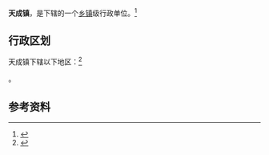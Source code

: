 {{中国乡级行政区|61/03/27/107/000}}

'''天成镇'''，是{{PRC admin/fullname|61/03/27/107/000|3}}下辖的一个[[乡镇|乡镇]]级行政单位。<ref>{{PRC admin/ref sgc|{{PRC admin/parent|61/03/27/107/000}}}}</ref>

== 行政区划 ==

天成镇下辖以下地区：<ref>{{PRC admin/ref sgc|61/03/27/107/000}}</ref>

{{PRC admin/children|61/03/27/107/000}}。

== 参考资料 ==

{{reflist}}

{{行政区划小作品}}
{{PRC admin/navcat|61/03/27/107/000}}
